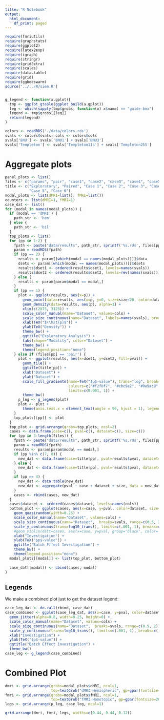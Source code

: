 ```yaml
---
title: "R Notebook"
output:
  html_document:
    df_print: paged
---
```


```r
require(fmriutils)
require(graphstats)
require(ggplot2)
require(latex2exp)
require(igraph)
require(stringr)
require(gridExtra)
require(scales)
require(data.table)
require(grid)
require(ggbeeswarm)
source('../../R/siem.R')


g_legend <- function(a.gplot){
  tmp <- ggplot_gtable(ggplot_build(a.gplot))
  leg <- which(sapply(tmp$grobs, function(x) x$name) == "guide-box")
  legend <- tmp$grobs[[leg]]
  return(legend)
}
```

```r
colors <- readRDS('./data/colors.rds')
svals <- colors$svals; cols <- colors$cols
svals['BNU'] <- svals['BNU1'] + svals['BNU3']
svals['Templeton'] <- svals['Templeton114'] + svals['Templeton255']
```
# Aggregate plots

```r
panel_plots <- list()
files <- c("params", "pair", "case1", "case2", "case3", "case4", "case5", "case6")
title <- c("Exploratory", "Paired", "Case 1", "Case 2", "Case 3", "Case 4",
           "Case 5", "Case 6")
modal_plots <- list(dMRI=list(), fMRI=list())
counters <- list(dMRI=1, fMRI=1)
case_dat <- list()
for (modal in names(modal_plots)) {
  if (modal == 'dMRI') {
    path_str <- 'hem'
  } else {
    path_str <- 'bil'
  }
  top_plots <- list()
  for (pp in 1:2) {
    fpath <- paste("data/results", path_str, sprintf('%s.rds', files[pp]), sep="_")
    param = readRDS(fpath)
    if (pp == 2) {
      results <- param[[which(modal == names(modal_plots))]]$data
      dsets <- param[[which(modal == names(modal_plots))]]$dsets
      results$dset1 <- ordered(results$dset1, levels=names(svals))
      results$dset2 <- ordered(results$dset2, levels=rev(names(svals)))
    } else {
      results <- param[param$modal == modal,]
    }
    if (pp == 1) {
      plot <- ggplot(results, aes(x=p)) +
        geom_point(data=results, aes(x=p, y=0, size=size/20, color=dataset), alpha=0.8) +
        geom_density(data=results, aes(p), alpha=1) +
        xlim(c(2875, 3125)) +
        scale_color_manual(name="Dataset", values=cols) +
        scale_size_continuous(name="Dataset", labels=names(svals), breaks=svals) +
        xlab(TeX("$\\hat{p}$")) +
        ylab(TeX("Density")) +
        theme_bw() +
        ggtitle("Exploratory Analysis") +
        labs(shape="Modality", color="Dataset") +
        theme_bw() +
        theme(legend.position="none")
    } else if (files[pp] == 'pair') {
      plot <- ggplot(results, aes(x=dset1, y=dset2, fill=pval)) +
        geom_tile() +
        ggtitle(title[pp]) +
        xlab("Dataset") +
        ylab("Dataset") +
        scale_fill_gradientn(name=TeX("$p$-value"), trans="log", breaks=c(0.001, 0.01, 0.1, 1),
                             colours=c("#f2f0f7", "#cbc9e2", "#9e9ac8", "#6a51a3"),
                             limits=c(0.001, 1)) +
        theme_bw()
      p_leg <- g_legend(plot)
      plot <- plot +
        theme(axis.text.x = element_text(angle = 90, hjust = 1), legend.position="none")
    }
    top_plots[[pp]] <- plot
  }
  top_plot <- grid.arrange(grobs=top_plots, ncol=2)
  cases <- data.frame(case=c(), pval=c(), dataset=c(), size=c())
  for (pp in 3:length(files)) {
    fpath <- paste("data/results", path_str, sprintf('%s.rds', files[pp]), sep="_")
    param = readRDS(fpath)
    results <- param[param$modal == modal,]
    if (pp %in% c(7, 8)) {
      new_dat <- data.frame(case=title[pp], pval=results$pval, dataset=results$dset1, size=results$size)
    } else {
      new_dat <- data.frame(case=title[pp], pval=results$pval, dataset=results$dataset, size=results$size)
    }
    if (pp == 4) {
      new_dat <- data.table(new_dat)
      new_dat <- aggregate(pval ~ case + dataset + size, data = new_dat, FUN = mean)
    }
    cases <- rbind(cases, new_dat)
  }
  cases$dataset <- ordered(cases$dataset, levels=names(cols))
  bottom_plot <- ggplot(cases, aes(x=case, y=pval, color=dataset, size=size), drop=FALSE) +
    geom_quasirandom(width=0.25) +
    scale_color_manual(name="Dataset", values=cols) +
    scale_size_continuous(name="Dataset",  breaks=svals, range=c(0.5, 2)) +
    scale_y_continuous(trans=log10_trans(), limits=c(.001, 1), breaks=c(.001, .01, .1, 1)) +
    #geom_violin(datt=cases, aes(x=case, y=pval, group='black', color='black')) +
    xlab("Investigation") +
    ylab(TeX("$p$-value")) +
    ggtitle("Batch Effect Investigation") +
    theme_bw() +
    theme(legend.position="none")
  modal_plots[[modal]] <- list(top_plot, bottom_plot)
  
  case_dat[[modal]] <- cbind(cases, modal)
}
```

## Legends

We make a combined plot just to get the dataset legend:

```r
case_leg_dat <- do.call(rbind, case_dat)
case_combined <- ggplot(case_leg_dat, aes(x=case, y=pval, color=dataset, size=size)) +
  geom_jitter(alpha=0.8, width=0.25, height=0) +
  scale_color_manual(name="Dataset", values=cols) +
  scale_size_continuous(name="Dataset",  breaks=svals, range=c(0.5, 2)) +
  scale_y_continuous(trans=log10_trans(), limits=c(.001, 1), breaks=c(.001, .01, .1, 1)) +
  xlab("Investigation") +
  ylab(TeX("$p$-value")) +
  ggtitle("Batch Effect Investigation") +
  theme_bw()
case_leg <- g_legend(case_combined)
```


# Combined Plot

```r
dmri <- grid.arrange(grobs=modal_plots$dMRI, ncol=1,
                     top=textGrob("dMRI Hemispheric", gp=gpar(fontsize=20)))
fmri <- grid.arrange(grobs=modal_plots$fMRI, ncol=1,
                     top=textGrob("fMRI Homotopic", gp=gpar(fontsize=20)))
legs <- grid.arrange(p_leg, case_leg, ncol=1)
```

```r
grid.arrange(dmri, fmri, legs, widths=c(0.44, 0.44, 0.12))
```
